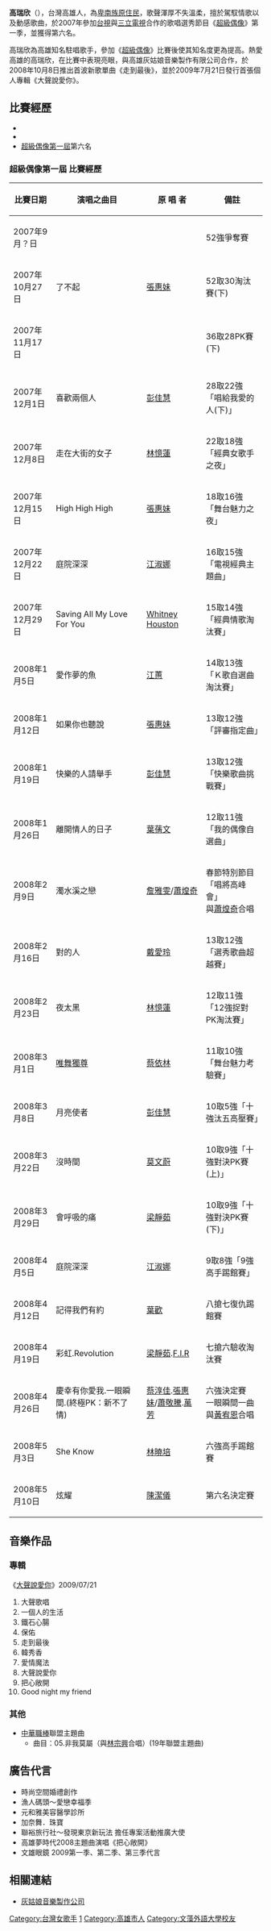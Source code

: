 {{BLP unsourced|time=2021-08-13T00:58:32+00:00}}
{{notability unreferenced|time=2020-12-01}}
{{藝人
| 姓名 = 高瑞欣
| 圖片 = 
| 圖片簡介 = 
| 出生日期 = {{Birth_date_and_age|1981|6|29}}
| 類型 = 女歌手
| 英文名 = Shelly
| 綽號 = 椰子、美聲甜欣、超偶大小姐
| 語言 = [[中華民國國語|國語]]、[[台語|台語]]、[[英語|英語]]、[[法語|法語]]、[[日語|日語]]
| 教育程度 = [[文藻外語大學|文藻外語大學]]<br>
| 音樂類型 = 華語流行音樂
| 職業 = 歌手、上班族
}}
'''高瑞欣'''（{{bd|1981年|6月29日|catIdx=G高}}），台灣高雄人，為[[卑南族|卑南族]][[原住民|原住民]]，歌聲渾厚不失溫柔，擅於駕馭情歌以及動感歌曲，於2007年參加[[台視|台視]]與[[三立電視|三立電視]]合作的歌唱選秀節目《[[超級偶像|超級偶像]]》第一季，並獲得第六名。

高瑞欣為高雄知名駐唱歌手，參加《[[超級偶像|超級偶像]]》比賽後使其知名度更為提高。熱愛高雄的高瑞欣，在比賽中表現亮眼，與高雄灰姑娘音樂製作有限公司合作，於2008年10月8日推出首波新歌單曲《走到最後》，並於2009年7月21日發行首張個人專輯《大聲說愛你》。

== 比賽經歷 ==

*{{fact|[[高雄第一科技大學|高雄第一科技大學]]得名}}
*{{fact|[[黎安·萊姆絲|黎恩萊姆絲]]歌曲比賽/第三名}} 
*[[超級偶像|超級偶像]][[超級偶像_(第一屆)|第一屆]]第六名

=== 超級偶像第一屆 比賽經歷 ===

{| class="wikitable"
!比賽日期
!演唱之曲目
!原 唱 者
!備註
|-
|2007年9月？日||||||52強爭奪賽
|-
|2007年10月27日||了不起||[[張惠妹|張惠妹]]||52取30淘汰賽(下)
|-
|2007年11月17日||||||36取28PK賽(下)
|-
|2007年12月1日||喜歡兩個人||[[彭佳慧|彭佳慧]]||28取22強 「唱給我愛的人(下)」
|-
|2007年12月8日||走在大街的女子||[[林憶蓮|林憶蓮]]||22取18強 「經典女歌手之夜」
|-
|2007年12月15日||High High High||[[張惠妹|張惠妹]]||18取16強 「舞台魅力之夜」
|-
|2007年12月22日||庭院深深||[[江淑娜|江淑娜]]||16取15強 「電視經典主題曲」
|-
|2007年12月29日||Saving All My Love For You||[[惠妮休斯頓|Whitney Houston]]||15取14強 「經典情歌淘汰賽」
|-
|2008年1月5日||愛作夢的魚||[[江蕙|江蕙]]||14取13強 「Ｋ歌自選曲淘汰賽」
|-
|2008年1月12日||如果你也聽說||[[張惠妹|張惠妹]]||13取12強「評審指定曲」
|-
|2008年1月19日||快樂的人請舉手||[[彭佳慧|彭佳慧]]||13取12強「快樂歌曲挑戰賽」
|-
|2008年1月26日||離開情人的日子||[[葉蒨文|葉蒨文]]||12取11強「我的偶像自選曲」
|-
|2008年2月9日||濁水溪之戀||[[詹雅雯|詹雅雯]]/[[蕭煌奇|蕭煌奇]]||春節特別節目「唱將高峰會」<br>與[[蕭煌奇|蕭煌奇]]合唱
|-
|2008年2月16日||對的人||[[戴愛玲|戴愛玲]]||13取12強「選秀歌曲超越賽」
|-
|2008年2月23日||夜太黑||[[林憶蓮|林憶蓮]]||12取11強「12強捉對PK淘汰賽」
|-
|2008年3月1日||[[唯舞獨尊_(歌曲)|唯舞獨尊]]||[[蔡依林|蔡依林]]||11取10強「舞台魅力考驗賽」
|-
|2008年3月8日||月亮使者||[[彭佳慧|彭佳慧]]||10取5強「十強汰五高壓賽」
|-
|2008年3月22日||沒時間||[[莫文蔚|莫文蔚]]||10取9強「十強對決PK賽(上)」
|-
|2008年3月29日||會呼吸的痛||[[梁靜茹|梁靜茹]]||10取9強「十強對決PK賽(下)」
|-
|2008年4月5日||庭院深深||[[江淑娜|江淑娜]]||9取8強「9強高手踢館賽」
|-
|2008年4月12日||記得我們有約||[[葉歡|葉歡]]||八搶七復仇踢館賽
|-
|2008年4月19日||彩虹.Revolution||[[梁靜茹|梁靜茹]].[[F.I.R|F.I.R]]||七搶六驗收淘汰賽
|-
|2008年4月26日||慶幸有你愛我.一眼瞬間.(終極PK：新不了情)||[[蔡淳佳|蔡淳佳]].[[張惠妹|張惠妹]]/[[蕭敬騰|蕭敬騰]].[[萬芳|萬芳]]||六強決定賽<br>一眼瞬間一曲與[[黃宥恩|黃宥恩]]合唱
|-
|2008年5月3日||She Know||[[林曉培|林曉培]]||六強高手踢館賽
|-
|2008年5月10日||炫耀||[[陳潔儀|陳潔儀]]||第六名決定賽
|}

== 音樂作品 ==
=== 專輯 ===
《[[大聲說愛你|大聲說愛你]]》2009/07/21
# 大聲歌唱
# 一個人的生活
# 鐵石心腸
# 保佑
# 走到最後
# 韓秀香
# 愛情魔法
# 大聲說愛你
# 把心敞開
# Good night my friend

=== 其他 ===
*[[中華職棒|中華職棒]]聯盟主題曲
**曲目：05.非我莫屬（與[[林宗興|林宗興]]合唱）(19年聯盟主題曲)

== 廣告代言 ==
* 時尚空間婚禮創作
* 漁人碼頭～愛戀幸福季
* 元和雅美容醫學診所
* 加奈舞．珠寶
* 聯裕旅行社～發現東京新玩法 擔任專案活動推廣大使
* 高雄夢時代2008主題曲演唱《把心敞開》
* 文雄眼鏡 2009第一季、第二季、第三季代言

== 相關連結 ==
* [http://www.cinderella-music.com.tw/ 灰姑娘音樂製作公司] {{Wayback|url=http://www.cinderella-music.com.tw/ |date=20081216042301 }}

{{start box}}
{{succession box|無|[[陳怡文|陳怡文]]|[[超級偶像|超級偶像]][[第六名|第六名]]|2007年10月27日-2008年6月21日}}
{{end box}}
{{超偶幫}}

[[Category:台灣女歌手|Category:台灣女歌手]]
[[Category:超級偶像|1]]
[[Category:高雄市人|Category:高雄市人]]
[[Category:文藻外語大學校友|Category:文藻外語大學校友]]